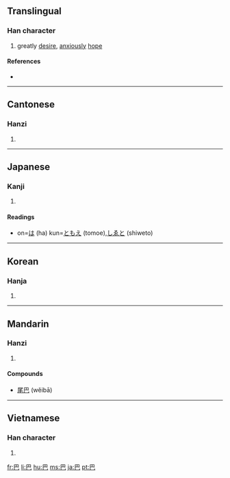 {{also|色|笆|邑}}
==Translingual==

===Han character===
{{Han char|rn=215|rad=己|as=01|sn=4|four=7771<sub>7</sub>|canj=日山 (AU)}}

# greatly [[desire]], [[anxious]]ly [[hope]]

====References====
* {{Han ref|kx=0327.010|dkj=08745|dj=0631.020|hdz=20985.010|uh=5DF4|ud=24052|bh=A4DA|bd=42202}}

----

==Cantonese==

===Hanzi===
{{yue-hanzi|jyut=|y=ba1}}

# {{defn|Cantonese|sort=己01}}

----

==Japanese==

===Kanji===
{{ja-kanji|grade=|rs=己01}}

# {{defn|Japanese}}

====Readings====
*on=[[は]] (ha) kun=[[ともえ]] (tomoe),[[しゑと]] (shiweto)

----

==Korean==

===Hanja===
{{ko-hanja|hangeul=파|rv=pa|mr=p'a}}

# {{defn|Korean|sort=己01}}

----

==Mandarin==

===Hanzi===
{{cmn-hanzi|pin=[[bā]] ([[ba1]])|wg=pa<sup>1</sup>}}

# {{defn|Mandarin|sort=己01}}

====Compounds====
* [[尾巴]] (wěibā)

----

==Vietnamese==

===Han character===
{{vi-hantu|[[ba]], [[bơ]], [[va]]|rs=己01}}

# {{defn|Vietnamese|sort=己01}}

[[fr:巴]]
[[li:巴]]
[[hu:巴]]
[[ms:巴]]
[[ja:巴]]
[[pt:巴]]